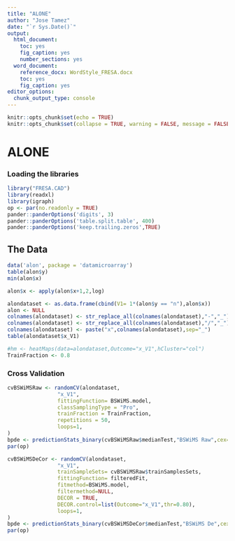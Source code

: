 ```yaml
---
title: "ALONE"
author: "Jose Tamez"
date: "`r Sys.Date()`"
output: 
  html_document: 
    toc: yes
    fig_caption: yes
    number_sections: yes
  word_document: 
    reference_docx: WordStyle_FRESA.docx
    toc: yes
    fig_caption: yes
editor_options:
  chunk_output_type: console
---
```



```r
knitr::opts_chunk$set(echo = TRUE)
knitr::opts_chunk$set(collapse = TRUE, warning = FALSE, message = FALSE,comment = "#>")
```

# ALONE

### Loading the libraries

```r
library("FRESA.CAD")
library(readxl)
library(igraph)
op <- par(no.readonly = TRUE)
pander::panderOptions('digits', 3)
pander::panderOptions('table.split.table', 400)
pander::panderOptions('keep.trailing.zeros',TRUE)

```

## The Data


```r
data('alon', package = 'datamicroarray')
table(alon$y)
min(alon$x)

alon$x <- apply(alon$x+1,2,log)

alondataset <- as.data.frame(cbind(V1= 1*(alon$y == "n"),alon$x))
alon <- NULL
colnames(alondataset) <- str_replace_all(colnames(alondataset),"-","_")
colnames(alondataset) <- str_replace_all(colnames(alondataset),"/","_")
colnames(alondataset) <- paste("x",colnames(alondataset),sep="_")
table(alondataset$x_V1)

#hm <- heatMaps(data=alondataset,Outcome="x_V1",hCluster="col")
TrainFraction <- 0.8
```

### Cross Validation

```r
cvBSWiMSRaw <- randomCV(alondataset,
                "x_V1",
                fittingFunction= BSWiMS.model,
                classSamplingType = "Pro",
                trainFraction = TrainFraction,
                repetitions = 50,
                loops=1,
)
bpde <- predictionStats_binary(cvBSWiMSRaw$medianTest,"BSWiMS Raw",cex=0.90)
par(op)

```

```r
cvBSWiMSDeCor <- randomCV(alondataset,
                "x_V1",
                trainSampleSets= cvBSWiMSRaw$trainSamplesSets,
                fittingFunction= filteredFit,
                fitmethod=BSWiMS.model,
                filtermethod=NULL,
                DECOR = TRUE,
                DECOR.control=list(Outcome="x_V1",thr=0.80),
                loops=1,
)
bpde <- predictionStats_binary(cvBSWiMSDeCor$medianTest,"BSWiMS De",cex=0.90)
par(op)

```

